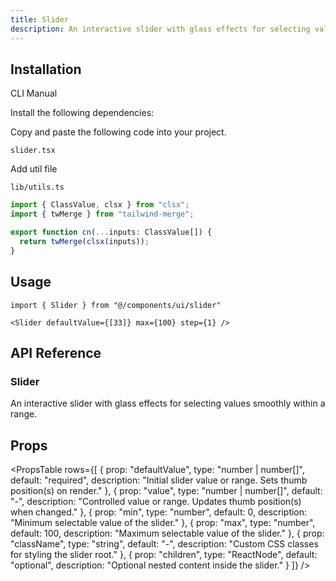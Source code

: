```yaml
---
title: Slider
description: An interactive slider with glass effects for selecting values smoothly within a range.
---
```


<ComponentPreview
  name="slider-demo"
  className=""
  description=""
/>

## Installation

<Tabs defaultValue="cli" className="w-full">
  <TabsList>
    <TabsTrigger value="cli">CLI</TabsTrigger>
    <TabsTrigger value="manual">Manual</TabsTrigger>
  </TabsList>
  <TabsContent value="cli">
    <PkgOptions name="slider" />
  </TabsContent>
  <TabsContent value="manual">
    <Steps>

 <Step>Install the following dependencies:</Step>
<DepsOptions name="@radix-ui/react-slider" />

<Step>Copy and paste the following code into your project.</Step>
<p>
  <code>slider.tsx</code>
</p>
<ComponentSource name="slider" />

<Step>Add util file</Step>

<p>
  <code>lib/utils.ts</code>
</p>

```jsx
import { ClassValue, clsx } from "clsx";
import { twMerge } from "tailwind-merge";

export function cn(...inputs: ClassValue[]) {
  return twMerge(clsx(inputs));
}
```

</Steps>
  </TabsContent>
</Tabs>

## Usage

```tsx
import { Slider } from "@/components/ui/slider"
```

```tsx
<Slider defaultValue={[33]} max={100} step={1} />
```


## API Reference

### Slider

An interactive slider with glass effects for selecting values smoothly within a range.

## Props

<PropsTable
  rows={[
    {
      prop: "defaultValue",
      type: "number | number[]",
      default: "required",
      description: "Initial slider value or range. Sets thumb position(s) on render."
    },
    {
      prop: "value",
      type: "number | number[]",
      default: "-",
      description: "Controlled value or range. Updates thumb position(s) when changed."
    },
    {
      prop: "min",
      type: "number",
      default: 0,
      description: "Minimum selectable value of the slider."
    },
    {
      prop: "max",
      type: "number",
      default: 100,
      description: "Maximum selectable value of the slider."
    },
    {
      prop: "className",
      type: "string",
      default: "-",
      description: "Custom CSS classes for styling the slider root."
    },
    {
      prop: "children",
      type: "ReactNode",
      default: "optional",
      description: "Optional nested content inside the slider."
    }
  ]}
/>

